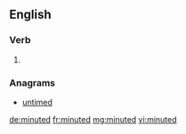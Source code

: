 ==English==

===Verb===
{{head|en}}

# {{en-past of|minute}}

===Anagrams===
* [[untimed#English|untimed]]

[[de:minuted]]
[[fr:minuted]]
[[mg:minuted]]
[[vi:minuted]]